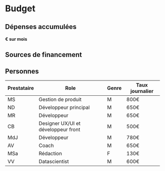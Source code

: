 <!-- prettier-ignore-start -->
# Budget

## Dépenses accumulées

#### <accumulatedExpenses /> € sur <months /> mois
<!--rehype:class=h4__light-->

<div style={{ height: '540px' }} className="mb__4XL">
  <AccumulatedExpensesGraph />
</div>

## Sources de financement

<div style={{ height: '480px' }} className="mt__L">
  <FundingSourcesGraph />
</div>

## Personnes

| Prestataire | Role                                | Genre | Taux journalier |
| ----------- | ----------------------------------- | ----- | --------------- |
| MS          | Gestion de produit                  | M     | 800€            |
| ND          | Développeur principal               | M     | 650€            |
| MR          | Développeur                         | M     | 650€            |
| CB          | Designer UX/UI et développeur front | M     | 500€            |
| MdJ         | Développeur                         | M     | 780€            |
| AV          | Coach                               | M     | 650€            |
| MSa         | Rédaction                           | F     | 130€            |
| VV          | Datascientist                       | M     | 600€            |
<!--rehype:class=mt__XL-->

<!-- prettier-ignore-end -->
